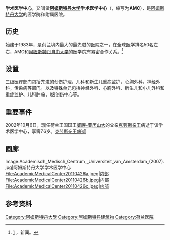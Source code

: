 {{Infobox hospital
| Name        = 学术医学中心
| Org/Group   =
| Image       = Academisch Medisch Centrum Amsterdam 001.jpg
| image alt   = <!-- optional -->
| Caption     = 阿姆斯特丹大学学术医学中心
| map_type    = 
| latitude    = 
| longitude   = 
| Logo        = 
| Logo Size   = 
| Location    = 
| Region      = 阿姆斯特丹
| State       = <!-- optional UK: England, Wales, Scotland, Northern Ireland. US: The US State - NB autolinked -->
| Country     = 荷兰
| Coordinates = {{coord|52|17|36|N|4|57|28|E|display=title|region:EN_source:enwiki}}
| Address     = Meibergdreef 9, 1105 AZ，阿姆斯特丹
| HealthCare  = <!-- UK:NHS. AU/CA: Medicare. ELSE freetext, eg Private -->
| Funding     = 政府
| Type        = 公立大学附属医院
| Standards   = <!-- optional if no national standards -->
| Emergency   = 一級創傷中心
| helipad     =
| Affiliation = [[阿姆斯特丹大学|阿姆斯特丹大学]]
| Patron      =
| Network     = <!-- optional -->
| Beds        = 1002 
| Founded     = 1983年
| Website     = [https://www.amc.nl www.amc.nl]
}}

'''学术医学中心'''，又叫做'''[[阿姆斯特丹大学|阿姆斯特丹大学]]学术医学中心'''（{{lang-nl|Academisch Medisch Centrum}}，缩写为'''AMC'''），是[[阿姆斯特丹大学|阿姆斯特丹大学]]的医学院和附属医院。

== 历史 ==
始建于1983年，是荷兰境内最大的最先进的医院之一，在全球医学排名50名左右，AMC和[[阿姆斯特丹自由大学|阿姆斯特丹自由大学]]的医学院有紧密合作关系。<ref>[http://news.xinhuanet.com/newscenter/2002-10/07/content_586984.htm] {{Wayback|url=http://news.xinhuanet.com/newscenter/2002-10/07/content_586984.htm |date=20170111124317 }}，新闻。</ref>

== 设置 ==
三级医疗部门包括先进的创伤护理，儿科和新生儿重症监护，心胸外科，神经外科，传染病等部门。以及特殊单元包括神经外科、心胸外科、新生儿和小儿外科和重症监护、儿科肿瘤、I级创伤中心等。

== 重要事件 ==
2002年10月6日，现任荷兰王国国王[[威廉-亚历山大|威廉-亚历山大]]的父亲[[克劳斯亲王_(荷兰)|克劳斯亲王]]病逝于该学术医学中心，享壽76岁。[http://news.xinhuanet.com/newscenter/2002-10/07/content_586984.htm 克劳斯亲王病逝]{{Wayback|url=http://news.xinhuanet.com/newscenter/2002-10/07/content_586984.htm |date=20170111124317 }}

== 画廊 ==
<gallery>
Image:Academisch_Medisch_Centrum,_Universiteit_van_Amsterdam_(2007).jpg|阿姆斯特丹大学学术医学中心
File:AcademicMedicalCenter20110426a.jpeg|内部
File:AcademicMedicalCenter20110426b.jpeg|内部
File:AcademicMedicalCenter20110426c.jpeg|内部
</gallery>

== 参考资料 ==
{{Reflist}}

{{阿姆斯特丹大学}}

[[Category:阿姆斯特丹大學|Category:阿姆斯特丹大學]]
[[Category:阿姆斯特丹建筑物|Category:阿姆斯特丹建筑物]]
[[Category:荷兰医院|Category:荷兰医院]]